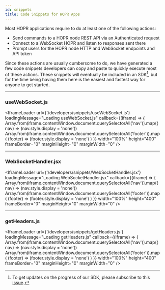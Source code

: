 ```yaml
---
id: snippets
title: Code Snippets for HOPR Apps
---
```



Most HOPR applications require to do at least one of the following actions:

- Send commands to a HOPR node REST API via an Authenticated request
- Connect to a WebSocket HOPR and listen to responses sent there
- Prompt users for the HOPR node HTTP and WebSocket endpoints and API token

Since these actions are usually cumbersome to do, we have generated a few code snippets developers can copy and paste
to quickly execute most of these actions. These snippets will eventually be included in an SDK[^1], but for the time being
having them here is the easiest and fastest way for anyone to get started.

---

### useWebSocket.js

<IframeLoader
  url={'/developers/snippets/useWebSocket.js'}
  loadingMessage="Loading useWebSocket.js"
  callback={(iframe) => {
    Array.from(iframe.contentWindow.document.querySelectorAll('nav')).map((nav) => (nav.style.display = 'none'))
    Array.from(iframe.contentWindow.document.querySelectorAll('footer')).map(
      (footer) => (footer.style.display = 'none')
    )
  }}
  width="100%"
  height="400"
  frameBorder="0"
  marginHeight="0"
  marginWidth="0"
/>

---

### WebSocketHandler.jsx

<IframeLoader
  url={'/developers/snippets/WebSocketHandler.jsx'}
  loadingMessage="Loading WebSocketHandler.jsx"
  callback={(iframe) => {
    Array.from(iframe.contentWindow.document.querySelectorAll('nav')).map((nav) => (nav.style.display = 'none'))
    Array.from(iframe.contentWindow.document.querySelectorAll('footer')).map(
      (footer) => (footer.style.display = 'none')
    )
  }}
  width="100%"
  height="400"
  frameBorder="0"
  marginHeight="0"
  marginWidth="0"
/>

---

### getHeaders.js

<IframeLoader
  url={'/developers/snippets/getHeaders.js'}
  loadingMessage="Loading getHeaders.js"
  callback={(iframe) => {
    Array.from(iframe.contentWindow.document.querySelectorAll('nav')).map((nav) => (nav.style.display = 'none'))
    Array.from(iframe.contentWindow.document.querySelectorAll('footer')).map(
      (footer) => (footer.style.display = 'none')
    )
  }}
  width="100%"
  height="400"
  frameBorder="0"
  marginHeight="0"
  marginWidth="0"
/>

[^1]: To get updates on the progress of our SDK, please subscribe to this [issue](https://github.com/hoprnet/hoprnet/issues/3538).